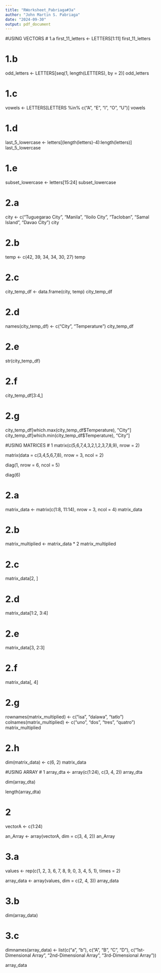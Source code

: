 ```yaml
---
title: "RWorksheet_Pabriaga#3a"
author: "John Martin S. Pabriaga"
date: "2024-09-30"
output: pdf_document
---
```

#USING VECTORS
# 1.a
first_11_letters <- LETTERS[1:11]
first_11_letters

# 1.b
odd_letters <- LETTERS[seq(1, length(LETTERS), by = 2)]
odd_letters

# 1.c
vowels <- LETTERS[LETTERS %in% c("A", "E", "I", "O", "U")]
vowels

# 1.d
last_5_lowercase <- letters[(length(letters)-4):length(letters)]
last_5_lowercase

# 1.e
subset_lowercase <- letters[15:24]
subset_lowercase

# 2.a
city <- c("Tuguegarao City", "Manila", "Iloilo City", "Tacloban", "Samal Island", "Davao City")
city

# 2.b
temp <- c(42, 39, 34, 34, 30, 27)
temp

# 2.c 
city_temp_df <- data.frame(city, temp)
city_temp_df

# 2.d
names(city_temp_df) <- c("City", "Temperature")
city_temp_df

# 2.e
str(city_temp_df)

# 2.f
city_temp_df[3:4,]

# 2.g
city_temp_df[which.max(city_temp_df$Temperature), "City"] 
city_temp_df[which.min(city_temp_df$Temperature), "City"]

#USING MATRICES
# 1
matrix(c(5,6,7,4,3,2,1,2,3,7,8,9), nrow = 2)

matrix(data = c(3,4,5,6,7,8), nrow = 3, ncol = 2)

diag(1, nrow = 6, ncol = 5)

diag(6)

# 2.a
matrix_data <- matrix(c(1:8, 11:14), nrow = 3, ncol = 4)
matrix_data

# 2.b
matrix_multiplied <- matrix_data * 2
matrix_multiplied

# 2.c
matrix_data[2, ]

# 2.d
matrix_data[1:2, 3:4]

# 2.e
matrix_data[3, 2:3]

# 2.f 
matrix_data[, 4]

# 2.g
rownames(matrix_multiplied) <- c("isa", "dalawa", "tatlo")
colnames(matrix_multiplied) <- c("uno", "dos", "tres", "quatro")
matrix_multiplied

# 2.h
dim(matrix_data) <- c(6, 2)
matrix_data

#USING ARRAY
# 1 
array_dta <- array(c(1:24), c(3, 4, 2))
array_dta

dim(array_dta)

length(array_dta)

# 2
vectorA <- c(1:24)

an_Array <- array(vectorA, dim = c(3, 4, 2))
an_Array

# 3.a
values <- rep(c(1, 2, 3, 6, 7, 8, 9, 0, 3, 4, 5, 1), times = 2)

array_data <- array(values, dim = c(2, 4, 3))
array_data

# 3.b
dim(array_data)


# 3.c
dimnames(array_data) <- list(c("a", "b"), c("A", "B", "C", "D"), c("1st-Dimensional Array", "2nd-Dimensional Array", "3rd-Dimensional Array"))

array_data










